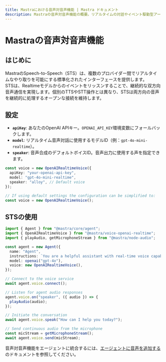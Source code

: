 ---
title: Mastraにおける音声対音声機能 | Mastra ドキュメント
description: Mastraの音声対音声機能の概要。リアルタイムの対話やイベント駆動型アーキテクチャについて説明します。
---

# Mastraの音声対音声機能

## はじめに

MastraのSpeech-to-Speech（STS）は、複数のプロバイダー間でリアルタイムなやり取りを可能にする標準化されたインターフェースを提供します。  
STSは、Realtimeモデルからのイベントをリッスンすることで、継続的な双方向音声通信を実現します。個別のTTSやSTT操作とは異なり、STSは両方向の音声を継続的に処理するオープンな接続を維持します。

## 設定

- **`apiKey`**: あなたのOpenAI APIキー。`OPENAI_API_KEY`環境変数にフォールバックします。
- **`model`**: リアルタイム音声対話に使用するモデルID（例：`gpt-4o-mini-realtime`）。
- **`speaker`**: 音声合成のデフォルトボイスID。音声出力に使用する声を指定できます。

```typescript
const voice = new OpenAIRealtimeVoice({
  apiKey: "your-openai-api-key",
  model: "gpt-4o-mini-realtime",
  speaker: "alloy", // Default voice
});

// If using default settings the configuration can be simplified to:
const voice = new OpenAIRealtimeVoice();
```

## STSの使用

```typescript
import { Agent } from "@mastra/core/agent";
import { OpenAIRealtimeVoice } from "@mastra/voice-openai-realtime";
import { playAudio, getMicrophoneStream } from "@mastra/node-audio";

const agent = new Agent({
  name: "Agent",
  instructions: `You are a helpful assistant with real-time voice capabilities.`,
  model: openai("gpt-4o"),
  voice: new OpenAIRealtimeVoice(),
});

// Connect to the voice service
await agent.voice.connect();

// Listen for agent audio responses
agent.voice.on("speaker", ({ audio }) => {
  playAudio(audio);
});

// Initiate the conversation
await agent.voice.speak("How can I help you today?");

// Send continuous audio from the microphone
const micStream = getMicrophoneStream();
await agent.voice.send(micStream);
```

音声対音声機能をエージェントに統合するには、[エージェントに音声を追加する](../agents/adding-voice.mdx)のドキュメントを参照してください。

